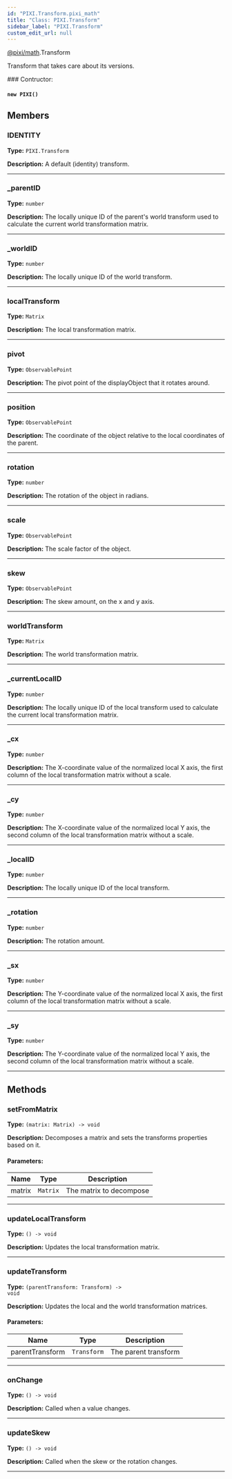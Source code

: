 ```yaml
---
id: "PIXI.Transform.pixi_math"
title: "Class: PIXI.Transform"
sidebar_label: "PIXI.Transform"
custom_edit_url: null
---
```



<div class="package-name">

[@pixi/math](../modules/pixi_math).Transform

</div>


Transform that takes care about its versions.



        

<article>
### Contructor:
<h4><code>new PIXI()</code></h4>

</article>
            



## Members
<article>

### IDENTITY 
**Type:** <code>PIXI.Transform</code>

**Description:** A default (identity) transform.

</article>


---------------------------------------

<article>

### _parentID 
**Type:** <code>number</code>

**Description:** The locally unique ID of the parent's world transform used to calculate the current world transformation matrix.

</article>


---------------------------------------

<article>

### _worldID 
**Type:** <code>number</code>

**Description:** The locally unique ID of the world transform.

</article>


---------------------------------------

<article>

### localTransform 
**Type:** <code>Matrix</code>

**Description:** The local transformation matrix.

</article>


---------------------------------------

<article>

### pivot 
**Type:** <code>ObservablePoint</code>

**Description:** The pivot point of the displayObject that it rotates around.

</article>


---------------------------------------

<article>

### position 
**Type:** <code>ObservablePoint</code>

**Description:** The coordinate of the object relative to the local coordinates of the parent.

</article>


---------------------------------------

<article>

### rotation 
**Type:** <code>number</code>

**Description:** The rotation of the object in radians.

</article>


---------------------------------------

<article>

### scale 
**Type:** <code>ObservablePoint</code>

**Description:** The scale factor of the object.

</article>


---------------------------------------

<article>

### skew 
**Type:** <code>ObservablePoint</code>

**Description:** The skew amount, on the x and y axis.

</article>


---------------------------------------

<article>

### worldTransform 
**Type:** <code>Matrix</code>

**Description:** The world transformation matrix.

</article>


---------------------------------------

<article>

### _currentLocalID 
**Type:** <code>number</code>

**Description:** The locally unique ID of the local transform used to calculate the current local transformation matrix.

</article>


---------------------------------------

<article>

### _cx 
**Type:** <code>number</code>

**Description:** The X-coordinate value of the normalized local X axis, the first column of the local transformation matrix without a scale.

</article>


---------------------------------------

<article>

### _cy 
**Type:** <code>number</code>

**Description:** The X-coordinate value of the normalized local Y axis, the second column of the local transformation matrix without a scale.

</article>


---------------------------------------

<article>

### _localID 
**Type:** <code>number</code>

**Description:** The locally unique ID of the local transform.

</article>


---------------------------------------

<article>

### _rotation 
**Type:** <code>number</code>

**Description:** The rotation amount.

</article>


---------------------------------------

<article>

### _sx 
**Type:** <code>number</code>

**Description:** The Y-coordinate value of the normalized local X axis, the first column of the local transformation matrix without a scale.

</article>


---------------------------------------

<article>

### _sy 
**Type:** <code>number</code>

**Description:** The Y-coordinate value of the normalized local Y axis, the second column of the local transformation matrix without a scale.

</article>


---------------------------------------


## Methods
<article>

### setFromMatrix 
**Type:** <code>(matrix&#58; Matrix) -&#62; void</code>

**Description:** Decomposes a matrix and sets the transforms properties based on it.

#### Parameters:
| Name   | Type                | Description             |
| ------ | ------------------- | ----------------------- |
| matrix | <code>Matrix</code> | The matrix to decompose |
</article>


---------------------------------------

<article>

### updateLocalTransform 
**Type:** <code>() -&#62; void</code>

**Description:** Updates the local transformation matrix.

</article>


---------------------------------------

<article>

### updateTransform 
**Type:** <code>(parentTransform&#58; Transform) -&#62; void</code>

**Description:** Updates the local and the world transformation matrices.

#### Parameters:
| Name            | Type                   | Description          |
| --------------- | ---------------------- | -------------------- |
| parentTransform | <code>Transform</code> | The parent transform |
</article>


---------------------------------------

<article>

### onChange 
**Type:** <code>() -&#62; void</code>

**Description:** Called when a value changes.

</article>


---------------------------------------

<article>

### updateSkew 
**Type:** <code>() -&#62; void</code>

**Description:** Called when the skew or the rotation changes.

</article>


---------------------------------------


    